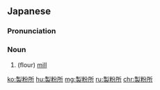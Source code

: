 ==Japanese==
{{ja-kanjitab|せい|ふん|しょ|k3=じょ|yomi=o}}

===Pronunciation===
{{ja-pron|せいふんじょ|y=o}}

===Noun===
{{ja-noun|せいふんじょ}}

# (flour) [[mill]]

[[ko:製粉所]]
[[hu:製粉所]]
[[mg:製粉所]]
[[ru:製粉所]]
[[chr:製粉所]]